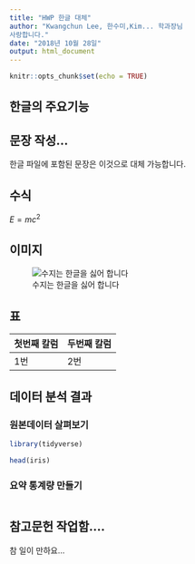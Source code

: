 ```yaml
---
title: "HWP 한글 대체"
author: "Kwangchun Lee, 한수미,Kim... 학과장님
사랑합니다."
date: "2018년 10월 28일"
output: html_document
---
```


```r
knitr::opts_chunk$set(echo = TRUE)
```

## 한글의 주요기능

## 문장 작성...

한글 파일에 포함된 문장은 이것으로 대체 가능합니다.

## 수식

$E=mc^2$

## 이미지

![수지는 한글을 싫어 합니다](suji.jpg)

## 표

| 첫번째 칼럼 | 두번째 칼럼 |
|-------------|-------------|
| 1번         | 2번         |


## 데이터 분석 결과

### 원본데이터 살펴보기

```r
library(tidyverse)

head(iris)
```

### 요약 통계량 만들기

```r
```

## 참고문헌 작업함.... 

참 일이 만하요...




